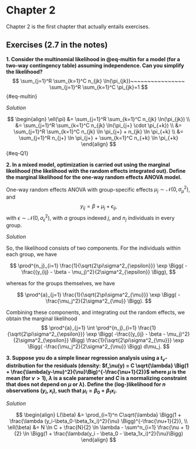 # Chapter 2

Chapter 2 is the first chapter that actually entails exercises. 

## Exercises (2.7 in the notes)

__1. Consider the multinomial likelihood in @eq-multin for a model (for a two-way contingency table) assuming independence. Can you simplify the likelihood?__
$$
\sum_{j=1}^R \sum_{k=1}^C n_{jk} \ln(\pi_{jk})~~~~~~~~~~~~~~~~ \sum_{j=1}^R \sum_{k=1}^C \pi_{jk}=1
$$ {#eq-multin}

_Solution_

$$
\begin{align}
\ell(\pi) &= \sum_{j=1}^R \sum_{k=1}^C n_{jk} \ln(\pi_{jk}) \\
&= \sum_{j=1}^R \sum_{k=1}^C n_{jk} \ln(\pi_{j+} \cdot \pi_{+k}) \\
&= \sum_{j=1}^R \sum_{k=1}^C n_{jk} \ln \pi_{j+} + n_{jk} \ln \pi_{+k} \\
&= \sum_{j=1}^R n_{j+} \ln \pi_{j+} + \sum_{k=1}^C n_{+k} \ln \pi_{+k}
\end{align}
$$ {#eq-Q1}

__2. In a mixed model, optimization is carried out using the marginal likelihood (the likelihood with the random effects integrated out). Define the marginal likelihood for the one-way random effects ANOVA model.__

One-way random effects ANOVA with group-specific effects $\mu_j \sim \mathcal{N}(0, \sigma^2_{\mu})$, and 
$$
y_{ij} = \beta + \mu_j + \epsilon_{ij},
$$
with $\epsilon \sim \mathcal{N}(0, \sigma^2_\epsilon)$, with $a$ groups indexed $j$, and $n_j$ individuals in every group. 

_Solution_

So, the likelihood consists of two components. For the individuals within each group, we have

$$
\prod^{n_j}_{i=1} \frac{1}{\sqrt{2\pi\sigma^2_{\epsilon}}} 
\exp \Bigg(
-\frac{(y_{ij} - \beta - \mu_j)^2}{2\sigma^2_{\epsilon}}
\Bigg),
$$

whereas for the groups themselves, we have

$$
\prod^{a}_{j=1} \frac{1}{\sqrt{2\pi\sigma^2_{\mu}}} 
\exp \Bigg(
-\frac{\mu_j^2}{2\sigma^2_{\mu}}
\Bigg).
$$

Combining these components, and integrating out the random effects, we obtain the marginal likelihood
$$
\prod^{a}_{j=1}
\int
\prod^{n_j}_{i=1} 
\frac{1}{\sqrt{2\pi\sigma^2_{\epsilon}}}
\exp \Bigg(
-\frac{(y_{ij} - \beta - \mu_j)^2}{2\sigma^2_{\epsilon}}
\Bigg)
\frac{1}{\sqrt{2\pi\sigma^2_{\mu}}} 
\exp \Bigg(
-\frac{\mu_j^2}{2\sigma^2_{\mu}}
\Bigg)
d\mu_j.
$$

__3. Suppose you do a simple linear regression analysis using a $t_\nu$-distribution for the residuals (density: $f_\nu(y) = C \sqrt{\lambda} \Big(1 + \frac{\lambda(y-\mu)^2}{\nu}\Big)^{-\frac{\nu+1}{2}}$ where $\mu$ is the mean (for $\nu > 1$), $\lambda$ is a scale parameter and $C$ is a normalizing constraint that does not depend on $\mu$ or $\lambda$). Define the (log-)likelihood for $n$ observations $(y_i, x_i)$, such that $\mu_i = \beta_0 + \beta_1x_i$.__

_Solution_

$$
\begin{align}
L(\beta) &= \prod_{i=1}^n C\sqrt{\lambda} \Bigg(1 + \frac{\lambda (y_i-\beta_0-\beta_1x_i)^2}{\nu}  \Bigg)^{-\frac{\nu+1}{2}}, \\
\ell(\beta) &= N \ln C +  \frac{N}{2} \ln \lambda - \sum^n_{i=1} \frac{\nu + 1}{2} \ln \Bigg(1 + \frac{\lambda(y_i - \beta_0 - \beta_1x_i)^2}{\nu}\Bigg)
\end{align}
$$
